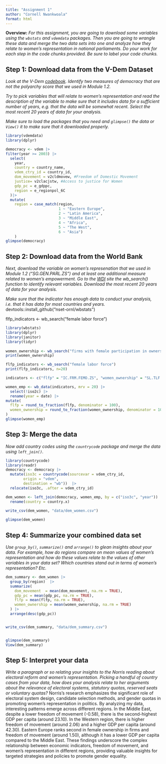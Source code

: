 ```yaml
---
title: "Assignment 1"
author: "Cornell Nwankwoala"
format: html
---
```


**Overview:** *For this assignment, you are going to download some variables using the `wbstats` and `vdemdata` packages. Then you are going to wrangle these data and merge the two data sets into one and analyze how they relate to women's representation in national parliaments. Do your work for each step in the code chunks provided. Be sure to label your code chunks.* 

## Step 1: Download data from the V-Dem Dataset

*Look at the V-Dem [codebook](https://www.v-dem.net/data/reference-documents/). Identify two measures of democracy that are not the polyarchy score that we used in Module 1.2.* 

*Try to pick variables that will relate to women's representation and read the description of the variable to make sure that it includes data for a sufficient number of years, e.g. that the data will be somewhat recent. Select the most recent 20 years of data for your analysis.* 

*Make sure to load the packages that you need and `glimpse()` the data or `View()` it to make sure that it downloaded properly.* 

```r
library(vdemdata)
library(dplyr)

democracy <- vdem |>
filter(year >= 2003) |>
  select(
    year,
    country = country_name,
    vdem_ctry_id = country_id,
    dom_movement = v2cldmovew, #Freedom of Domestic Movement
    justice= v2clacjstw, #Access to justice for Women
    gdp_pc = e_gdppc, 
    region = e_regionpol_6C
  )|>
  mutate(
    region = case_match(region,
                        1 ~ "Eastern Europe",
                        2 ~ "Latin America",
                        3 ~ "Middle East",
                        4 ~ "Africa",
                        5 ~ "The West",
                        6 ~ "Asia")
    )
glimpse(democracy)                    
```

## Step 2: Download data from the World Bank

*Next, download the variable on women's represenation that we used in Module 1.2 ("SG.GEN.PARL.ZS") and at least one additional measure related to women's empowerment. Go to the [WDI](https://databank.worldbank.org/source/world-development-indicators) site the wb_search() function to identify relevant variables. Download the most recent 20 years of data for your analysis.* 

*Make sure that the indicator has enough data to conduct your analysis, i.e. that it has data for most countries and years.*
devtools::install_github("nset-ornl/wbstats")

flfp_indicators <- wb_search("female labor force")
```r
library(wbstats)
library(dplyr)
library(janitor)
library(tidyr)
  
women_ownership <- wb_search("firms with female participation in ownership")
print(women_ownership)

flfp_indicators <- wb_search("female labor force")
print(flfp_indicators, n=20)

indicators <- c("flfp" = "IC.FRM.FEMO.ZS", "women_ownership" = "SL.TLF.CACT.FM.NE.ZS")

women_emp <- wb_data(indicators, mrv = 20) |>
  select(!iso2c) |>
  rename(year = date) |>
mutate(
  flfp = round_to_fraction(flfp, denominator = 100),
  women_ownership = round_to_fraction(women_ownership, denominator = 100)
)
glimpse(women_emp)
```

## Step 3: Merge the data

*Now add country codes using the `countrycode` package and merge the data using `left_join()`.* 

```r
library(countrycode)
library(readr)
democracy <- democracy |>    
  mutate(iso3c = countrycode(sourcevar = vdem_ctry_id, 
        origin = "vdem",         
        destination = "wb"))  |> 
  relocate(iso3c, .after = vdem_ctry_id) 

dem_women <- left_join(democracy, women_emp, by = c("iso3c", "year")) |>
  rename(country = country.x)
  
write_csv(dem_women, "data/dem_women.csv")

glimpse(dem_women)
```

## Step 4: Summarize your combined data set

*Use `group_by()`, `summarize()` and `arrange()` to glean insights about your data. For example, how do regions compare on mean values of women's representation and how do these values relate to the values of other variables in your data set? Which countries stand out in terms of women's representation? Etc.* 
```r
dem_summary <- dem_women |> 
  group_by(region)  |>
  summarize(           
    dom_movement  = mean(dom_movement, na.rm = TRUE),
    gdp_pc = mean(gdp_pc, na.rm = TRUE), 
    flfp = mean(flfp, na.rm = TRUE), 
    women_ownership = mean(women_ownership, na.rm = TRUE)
  ) |> 
  arrange(desc(gdp_pc))


write_csv(dem_summary, "data/dem_summary.csv")


glimpse(dem_summary)
View(dem_summary)
```
## Step 5: Interpret your data

*Write a paragraph or so relating your insights to the Norris reading about electoral reform and women's representation. Picking a handful of country cases from your data, how does your analysis relate to her arguments about the relevance of electoral systems, statutory quotas, reserved seats or voluntary quotas?* 
Norris's research emphasizes the significant role of electoral system design, candidate selection methods, and gender quotas in promoting women's representation in politics. By analyzing my data, interesting patterns emerge across different regions. In the Middle East, despite a lower freedom of movement (-0.58), there is the second-highest GDP per capita (around 23.10). In the Western region, there is higher freedom of movement (around 2.06) and a higher GDP per capita (around 42.30). Eastern Europe ranks second in female ownership in firms and freedom of movement (around 1.50), although it has a lower GDP per capita compared to the Middle East. These findings underscore the complex relationship between economic indicators, freedom of movement, and women's representation in different regions, providing valuable insights for targeted strategies and policies to promote gender equality.
